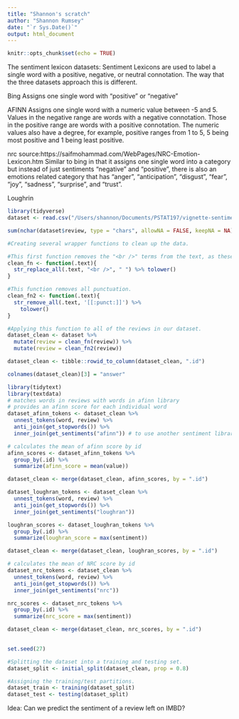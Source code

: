 ```yaml
---
title: "Shannon's scratch"
author: "Shannon Rumsey"
date: "`r Sys.Date()`"
output: html_document
---
```


```r
knitr::opts_chunk$set(echo = TRUE)
```

The sentiment lexicon datasets:
Sentiment Lexicons are used to label a single word with a positive, negative, or neutral connotation. The way that the three datasets approach this is different.

Bing
Assigns one single word with "positive" or "negative"


AFINN
Assigns one single word with a numeric value between -5 and 5. Values in the negative range are words with a negative connotation. Those in the positive range are words with a positive connotation. The numeric values also have a degree, for example, positive ranges from 1 to 5, 5 being most positive and 1 being least positive.


nrc source:https://saifmohammad.com/WebPages/NRC-Emotion-Lexicon.htm
Similar to bing in that it assigns one single word into a category but instead of just sentiments "negative" and "positive", there is also an emotions related category that has "anger", "anticipation", "disgust", "fear", "joy", "sadness", "surprise", and "trust".


Loughrin



```r
library(tidyverse)
dataset <- read.csv("/Users/shannon/Documents/PSTAT197/vignette-sentiment-analysis/data/IMDB-raw.csv")

sum(nchar(dataset$review, type = "chars", allowNA = FALSE, keepNA = NA))/50000

#Creating several wrapper functions to clean up the data.

#This first function removes the "<br />" terms from the text, as these are not words.
clean_fn <- function(.text){
  str_replace_all(.text, "<br />", " ") %>% tolower()
}

#This function removes all punctuation. 
clean_fn2 <- function(.text){
  str_remove_all(.text, '[[:punct:]]') %>%
    tolower()
}

#Applying this function to all of the reviews in our dataset.
dataset_clean <- dataset %>%
  mutate(review = clean_fn(review)) %>%
  mutate(review = clean_fn2(review))

dataset_clean <- tibble::rowid_to_column(dataset_clean, ".id")

colnames(dataset_clean)[3] = "answer"

```

```r
library(tidytext)
library(textdata)
# matches words in reviews with words in afinn library
# provides an afinn score for each individual word
dataset_afinn_tokens <- dataset_clean %>% 
  unnest_tokens(word, review) %>%
  anti_join(get_stopwords()) %>%
  inner_join(get_sentiments("afinn")) # to use another sentiment library, replace "afinn"

# calculates the mean of afinn score by id
afinn_scores <- dataset_afinn_tokens %>%
  group_by(.id) %>%
  summarize(afinn_score = mean(value))

dataset_clean <- merge(dataset_clean, afinn_scores, by = ".id")

dataset_loughran_tokens <- dataset_clean %>% 
  unnest_tokens(word, review) %>%
  anti_join(get_stopwords()) %>%
  inner_join(get_sentiments("loughran"))

loughran_scores <- dataset_loughran_tokens %>%
  group_by(.id) %>%
  summarize(loughran_score = max(sentiment))

dataset_clean <- merge(dataset_clean, loughran_scores, by = ".id")

# calculates the mean of NRC score by id
dataset_nrc_tokens <- dataset_clean %>% 
  unnest_tokens(word, review) %>%
  anti_join(get_stopwords()) %>%
  inner_join(get_sentiments("nrc"))

nrc_scores <- dataset_nrc_tokens %>%
  group_by(.id) %>%
  summarize(nrc_score = max(sentiment))

dataset_clean <- merge(dataset_clean, nrc_scores, by = ".id")
  
```

```r
set.seed(27)

#Splitting the dataset into a training and testing set.
dataset_split <- initial_split(dataset_clean, prop = 0.8)

#Assigning the training/test partitions.
dataset_train <- training(dataset_split)
dataset_test <- testing(dataset_split)
```


Idea: Can we predict the sentiment of a review left on IMBD?


